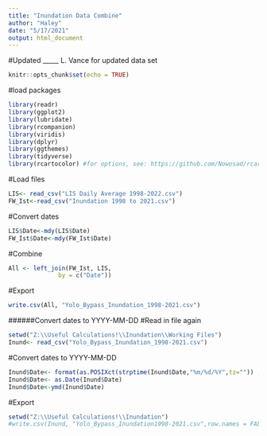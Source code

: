 ```yaml
---
title: "Inundation Data Combine"
author: "Haley"
date: "5/17/2021"
output: html_document
---
```


#Updated _____ L. Vance for updated data set

```r
knitr::opts_chunk$set(echo = TRUE)
```

#load packages
```r
library(readr)
library(ggplot2)
library(lubridate)
library(rcompanion)
library(viridis)
library(dplyr)
library(ggthemes)
library(tidyverse)
library(rcartocolor) #for options, see: https://github.com/Nowosad/rcartocolor
```
#Load files
```r
LIS<- read_csv("LIS Daily Average 1998-2022.csv")
FW_Ist<-read_csv("Inundation 1998 to 2021.csv")
```
#Convert dates 
```r
LIS$Date<-mdy(LIS$Date)
FW_Ist$Date<-mdy(FW_Ist$Date)
```
#Combine
```r
All <- left_join(FW_Ist, LIS, 
              by = c("Date"))
```
#Export
```r
write.csv(All, "Yolo_Bypass_Inundation_1998-2021.csv")
```
######Convert dates to YYYY-MM-DD
#Read in file again
```r
setwd("Z:\\Useful Calculations!\\Inundation\\Working Files")
Inund<- read_csv("Yolo_Bypass_Inundation_1998-2021.csv")
```
#Convert dates to YYYY-MM-DD
```r
Inund$Date<- format(as.POSIXct(strptime(Inund$Date,"%m/%d/%Y",tz="")) ,format = "%Y/%m/%d")
Inund$Date<- as.Date(Inund$Date)
Inund$Date<-ymd(Inund$Date)
```
#Export
```r
setwd("Z:\\Useful Calculations!\\Inundation")
#write.csv(Inund, "Yolo_Bypass_Inundation1998-2021.csv",row.names = FALSE)
```
